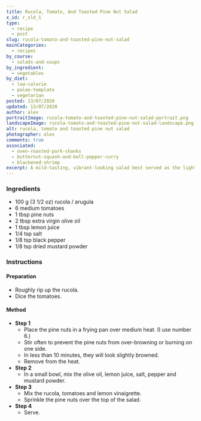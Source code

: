 ```yaml
---
title: Rucola, Tomato, And Toasted Pine Nut Salad
x_id: r_sld_1
type:
  - recipe
  - post
slug: rucola-tomato-and-toasted-pine-nut-salad
mainCategories: 
  - recipes
by_course:
  - salads-and-soups
by_ingredient:
  - vegetables
by_diet:
  - low-calorie
  - paleo-template
  - vegetarian
posted: 13/07/2020
updated: 13/07/2020
author: alex
portraitImage: rucola-tomato-and-toasted-pine-nut-salad-portrait.png
landscapeImage: rucola-tomato-and-toasted-pine-nut-salad-landscape.png
alt: rucola, tomato and toasted pine nut salad
photographer: alex
comments: true
associated: 
  - oven-roasted-pork-shanks
  - butternut-squash-and-bell-pepper-curry
  - blackened-shrimp
excerpt: A mild-tasting, vibrant-looking salad best served as the lighter side dish to a heavy meaty main.
---
```


<Ingredients>

### Ingredients
    
  - 100 g (3 1/2 oz) rucola / arugula
  - 6 medium tomatoes
  - 1 tbsp pine nuts
  - 2 tbsp extra virgin olive oil
  - 1 tbsp lemon juice
  - 1/4 tsp salt
  - 1/8 tsp black pepper
  - 1/8 tsp dried mustard powder

</Ingredients>

<Instructions>

### Instructions

#### Preparation

  - Roughly rip up the rucola.
  - Dice the tomatoes.

#### Method

  - **Step 1**
    - Place the pine nuts in a frying pan over medium heat. (I use number 6.)
    - Stir often to prevent the pine nuts from over-browning or burning on one side.
    - In less than 10 minutes, they will look slightly browned.
    - Remove from the heat.
  - **Step 2**
    - In a small bowl, mix the olive oil, lemon juice, salt, pepper and mustard powder.
  - **Step 3**
    - Mix the rucola, tomatoes and lemon vinaigrette.
    - Sprinkle the pine nuts over the top of the salad.
  - **Step 4**
    - Serve.

</Instructions>




